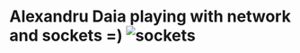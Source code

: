<H1> Alexandru Daia   playing with network  and  sockets  =)
               ![sockets](https://cloud.githubusercontent.com/assets/7158671/23579261/4b74faa0-00f2-11e7-9084-16713bcca8d4.gif)
